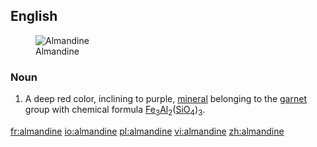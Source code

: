==English==
[[Image:Almandinas.jpg|thumb|Almandine]]

===Noun===
{{en-noun}}
{{wikipedia}}

# {{mineral}} A deep red color, inclining to purple, [[mineral]] belonging to the [[garnet]] group with chemical formula [[iron|Fe]]<sub>3</sub>[[aluminum|Al]]<sub>2</sub>([[silicon|Si]][[oxygen|O]]<sub>4</sub>)<sub>3</sub>.

[[fr:almandine]]
[[io:almandine]]
[[pl:almandine]]
[[vi:almandine]]
[[zh:almandine]]